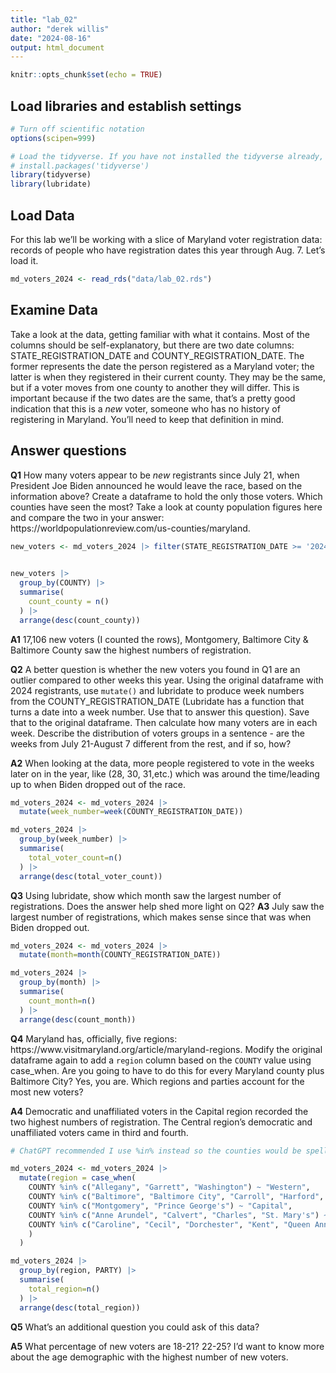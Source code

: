 ```yaml
---
title: "lab_02"
author: "derek willis"
date: "2024-08-16"
output: html_document
---
```


```r
knitr::opts_chunk$set(echo = TRUE)
```

## Load libraries and establish settings

```r
# Turn off scientific notation
options(scipen=999)

# Load the tidyverse. If you have not installed the tidyverse already, remove the # from the next line and run it first.  
# install.packages('tidyverse')
library(tidyverse)
library(lubridate)
```

## Load Data

For this lab we'll be working with a slice of Maryland voter registration data: records of people who have registration dates this year through Aug. 7. Let's load it.

```r
md_voters_2024 <- read_rds("data/lab_02.rds")
```

## Examine Data

Take a look at the data, getting familiar with what it contains. Most of the columns should be self-explanatory, but there are two date columns: STATE_REGISTRATION_DATE and COUNTY_REGISTRATION_DATE. The former represents the date the person registered as a Maryland voter; the latter is when they registered in their current county. They may be the same, but if a voter moves from one county to another they will differ. This is important because if the two dates are the same, that's a pretty good indication that this is a *new* voter, someone who has no history of registering in Maryland. You'll need to keep that definition in mind.

## Answer questions

**Q1** How many voters appear to be *new* registrants since July 21, when President Joe Biden announced he would leave the race, based on the information above? Create a dataframe to hold the only those voters. Which counties have seen the most? Take a look at county population figures here and compare the two in your answer: https://worldpopulationreview.com/us-counties/maryland.

```r
new_voters <- md_voters_2024 |> filter(STATE_REGISTRATION_DATE >= '2024-07-21') 
    
```
```r
new_voters |>
  group_by(COUNTY) |>
  summarise(
    count_county = n()
  ) |>
  arrange(desc(count_county))
```


**A1** 17,106 new voters (I counted the rows), Montgomery, Baltimore City & Baltimore County saw the highest numbers of registration.



**Q2** A better question is whether the new voters you found in Q1 are an outlier compared to other weeks this year. Using the original dataframe with 2024 registrants, use `mutate()` and lubridate to produce week numbers from the COUNTY_REGISTRATION_DATE (Lubridate has a function that turns a date into a week number. Use that to answer this question). Save that to the original dataframe. Then calculate how many voters are in each week. Describe the distribution of voters groups in a sentence - are the weeks from July 21-August 7 different from the rest, and if so, how?

**A2** When looking at the data, more people registered to vote  in the weeks later on in the year, like (28, 30, 31,etc.) which was around the time/leading up to when Biden dropped out of the race. 

```r
md_voters_2024 <- md_voters_2024 |>
  mutate(week_number=week(COUNTY_REGISTRATION_DATE))
```
```r
md_voters_2024 |>
  group_by(week_number) |>
  summarise(
    total_voter_count=n()
  ) |>
  arrange(desc(total_voter_count))
```

**Q3** Using lubridate, show which month saw the largest number of registrations. Does the answer help shed more light on Q2?
**A3** July saw the largest number of registrations, which makes sense since that was when Biden dropped out.

```r
md_voters_2024 <- md_voters_2024 |>
  mutate(month=month(COUNTY_REGISTRATION_DATE))
```
```r
md_voters_2024 |>
  group_by(month) |>
  summarise(
    count_month=n()
  ) |>
  arrange(desc(count_month))
```

**Q4** Maryland has, officially, five regions: https://www.visitmaryland.org/article/maryland-regions. Modify the original dataframe again to add a `region` column based on the `COUNTY` value using case_when. Are you going to have to do this for every Maryland county plus Baltimore City? Yes, you are. Which regions and parties account for the most new voters?

**A4** Democratic and unaffiliated voters in the Capital region recorded the two highest numbers of registration. The Central region's democratic and unaffiliated voters came in third and fourth.

```r
# ChatGPT recommended I use %in% instead so the counties would be spelled right. 

md_voters_2024 <- md_voters_2024 |> 
  mutate(region = case_when(
    COUNTY %in% c("Allegany", "Garrett", "Washington") ~ "Western",
    COUNTY %in% c("Baltimore", "Baltimore City", "Carroll", "Harford", "Howard") ~ "Central",
    COUNTY %in% c("Montgomery", "Prince George's") ~ "Capital",
    COUNTY %in% c("Anne Arundel", "Calvert", "Charles", "St. Mary's") ~ "Southern",
    COUNTY %in% c("Caroline", "Cecil", "Dorchester", "Kent", "Queen Anne's", "Somerset", "Talbot", "Wicomico", "Worcester") ~ "Eastern Shore",
    )
  )
```
```r
md_voters_2024 |>
  group_by(region, PARTY) |>
  summarise(
    total_region=n()
  ) |>
  arrange(desc(total_region))
```


**Q5** What's an additional question you could ask of this data?

**A5** What percentage of new voters are 18-21? 22-25? I'd want to know more about the age demographic with the highest number of new voters.
